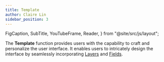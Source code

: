 ```yaml
---
title: Template
author: Claire Lin
sidebar_position: 3
---
```


  FigCaption,
  SubTitle,
  YouTubeFrame,
  Reader,
} from "@site/src/js/layout";

<SubTitle text="Shape Your Interface: Customize, Layer by Layer." />
<Reader text="Designer" />

The **Template** function provides users with the capability to craft and personalize the user interface. It enables users to intricately design the interface by seamlessly incorporating [Layers](../components/layers/) and [Fields](../components/fields/).

<YouTubeFrame
  src="https://www.youtube-nocookie.com/embed/nNAq63Cc1IQ"
  title="Sync Dataset from LabIMotion Hub"
/>
<FigCaption text="Designer - work area and preview of template" />
